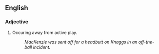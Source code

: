 ==English==

===Adjective===
{{en-adj}}

# {{context|sports|of an incident or foul}} Occuring away from active play.
#: ''MacKenzie was sent off for a headbutt on Knaggs in an off-the-ball incident.''